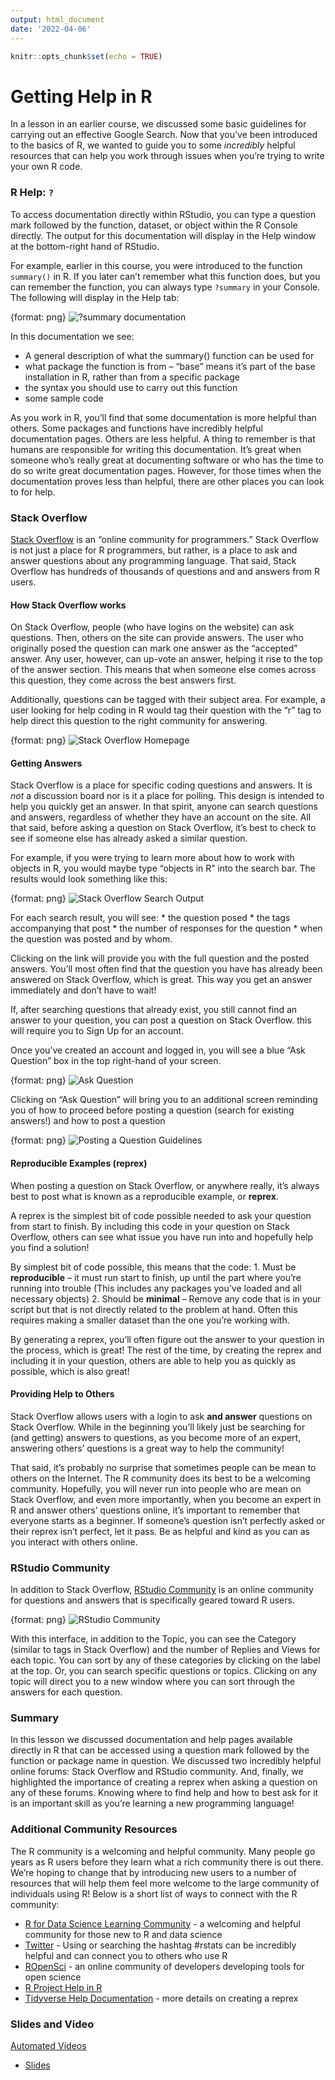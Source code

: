 ```yaml
---
output: html_document
date: '2022-04-06'
---
```


```r
knitr::opts_chunk$set(echo = TRUE)
```

# Getting Help in R

In a lesson in an earlier course, we discussed some basic guidelines for carrying out an effective Google Search. Now that you've been introduced to the basics of R, we wanted to guide you to some *incredibly* helpful resources that can help you work through issues when you're trying to write your own R code.

### R Help: `?`

To access documentation directly within RStudio, you can type a question mark followed by the function, dataset, or object within the R Console directly. The output for this documentation will display in the Help window at the bottom-right hand of RStudio.

For example, earlier in this course, you were introduced to the function `summary()` in R. If you later can't remember what this function does, but you can remember the function, you can always type `?summary` in your Console. The following will display in the Help tab:

{format: png}
![?summary documentation](https://docs.google.com/presentation/d/1xDXjuZZ8OifFKW3MzKhQL0kI5f3XcCfHn9oHgyhpyMk/export/png?id=1xDXjuZZ8OifFKW3MzKhQL0kI5f3XcCfHn9oHgyhpyMk&pageid=g37af3c0ac8_0_49)

In this documentation we see:

* A general description of what the summary() function can be used for
* what package the function is from -- "base" means it's part of the base installation in R, rather than from a specific package
* the syntax you should use to carry out this function
* some sample code


As you work in R, you'll find that some documentation is more helpful than others. Some packages and functions have incredibly helpful documentation pages. Others are less helpful. A thing to remember is that humans are responsible for writing this documentation. It's great when someone who's really great at documenting software or who has the time to do so write great documentation pages. However, for those times when the documentation proves less than helpful, there are other places you can look to for help.

### Stack Overflow

[Stack Overflow](stackoverflow.com) is an "online community for programmers." Stack Overflow is not just a place for R programmers, but rather, is a place to ask and answer questions about any programming language. That said, Stack Overflow has hundreds of thousands of questions and and answers from R users.

#### How Stack Overflow works

On Stack Overflow, people (who have logins on the website) can ask questions. Then, others on the site can provide answers. The user who originally posed the question can mark one answer as the "accepted" answer. Any user, however, can up-vote an answer, helping it rise to the top of the answer section. This means that when someone else comes across this question, they come across the best answers first.

Additionally, questions can be tagged with their subject area. For example, a user looking for help coding in R would tag their question with the "r" tag to help direct this question to the right community for answering.

{format: png}
![Stack Overflow Homepage](https://docs.google.com/presentation/d/1xDXjuZZ8OifFKW3MzKhQL0kI5f3XcCfHn9oHgyhpyMk/export/png?id=1xDXjuZZ8OifFKW3MzKhQL0kI5f3XcCfHn9oHgyhpyMk&pageid=g37af3c0ac8_0_81)

#### Getting Answers

Stack Overflow is a place for specific coding questions and answers. It is *not* a discussion board nor is it a place for polling. This design is intended to help you quickly get an answer. In that spirit, anyone can search questions and answers, regardless of whether they have an account on the site. All that said, before asking a question on Stack Overflow, it's best to check to see if someone else has already asked a similar question.

For example, if you were trying to learn more about how to work with objects in R, you would maybe type "objects in R" into the search bar. The results would look something like this:

{format: png}
![Stack Overflow Search Output](https://docs.google.com/presentation/d/1xDXjuZZ8OifFKW3MzKhQL0kI5f3XcCfHn9oHgyhpyMk/export/png?id=1xDXjuZZ8OifFKW3MzKhQL0kI5f3XcCfHn9oHgyhpyMk&pageid=g37af3c0ac8_0_85)

For each search result, you will see:
* the question posed
* the tags accompanying that post
* the number of responses for the question
* when the question was posted and by whom.

Clicking on the link will provide you with the full question and the posted answers. You'll most often find that the question you have has already been answered on Stack Overflow, which is great. This way you get an answer immediately and don't have to wait!

If, after searching questions that already exist, you still cannot find an answer to your question, you can post a question on Stack Overflow. this will require you to Sign Up for an account.

Once you've created an account and logged in, you will see a blue "Ask Question" box in the top right-hand of your screen.

{format: png}
![Ask Question](https://docs.google.com/presentation/d/1xDXjuZZ8OifFKW3MzKhQL0kI5f3XcCfHn9oHgyhpyMk/export/png?id=1xDXjuZZ8OifFKW3MzKhQL0kI5f3XcCfHn9oHgyhpyMk&pageid=g37af3c0ac8_0_91)

Clicking on "Ask Question" will bring you to an additional screen reminding you of how to proceed before posting a question (search for existing answers!) and how to post a question

{format: png}
![Posting a Question Guidelines](https://docs.google.com/presentation/d/1xDXjuZZ8OifFKW3MzKhQL0kI5f3XcCfHn9oHgyhpyMk/export/png?id=1xDXjuZZ8OifFKW3MzKhQL0kI5f3XcCfHn9oHgyhpyMk&pageid=g37af3c0ac8_0_105)

#### Reproducible Examples (reprex)

When posting a question on Stack Overflow, or anywhere really, it's always best to post what is known as a reproducible example, or **reprex**.

A reprex is the simplest bit of code possible needed to ask your question from start to finish. By including this code in your question on Stack Overflow, others can see what issue you have run into and hopefully help you find a solution!

By simplest bit of code possible, this means that the code:
1. Must be **reproducible** -- it must run start to finish, up until the part where you're running into trouble (This includes any packages you've loaded and all necessary objects)
2. Should be **minimal** -- Remove any code that is in your script but that is not directly related to the problem at hand. Often this requires making a smaller dataset than the one you're working with.

By generating a reprex, you'll often figure out the answer to your question in the process, which is great! The rest of the time, by creating the reprex and including it in your question, others are able to help you as quickly as possible, which is also great!

#### Providing Help to Others

Stack Overflow allows users with a login to ask **and answer** questions on Stack Overflow. While in the beginning you'll likely just be searching for (and getting) answers to questions, as you become more of an expert, answering others' questions is a great way to help the community!

That said, it's probably no surprise that sometimes people can be mean to others on the Internet. The R community does its best to be a welcoming community. Hopefully, you will never run into people who are mean on Stack Overflow, and even more importantly, when you become an expert in R and answer others' questions online, it's important to remember that everyone starts as a beginner. If someone's question isn't perfectly asked or their reprex isn't perfect, let it pass. Be as helpful and kind as you can as you interact with others online.

### RStudio Community

In addition to Stack Overflow, [RStudio Community](https://community.rstudio.com/) is an online community for questions and answers that is specifically geared toward R users.

{format: png}
![RStudio Community](https://docs.google.com/presentation/d/1xDXjuZZ8OifFKW3MzKhQL0kI5f3XcCfHn9oHgyhpyMk/export/png?id=1xDXjuZZ8OifFKW3MzKhQL0kI5f3XcCfHn9oHgyhpyMk&pageid=g37af3c0ac8_0_123)

With this interface, in addition to the Topic, you can see the Category (similar to tags in Stack Overflow) and the number of Replies and Views for each topic. You can sort by any of these categories by clicking on the label at the top. Or, you can search specific questions or topics. Clicking on any topic will direct you to a new window where you can sort through the answers for each question.

### Summary

In this lesson we discussed documentation and help pages available directly in R that can be accessed using a question mark followed by the function or package name in question. We discussed two incredibly helpful online forums: Stack Overflow and RStudio community. And, finally, we highlighted the importance of creating a reprex when asking a question on any of these forums. Knowing where to find help and how to best ask for it is an important skill as you're learning a new programming language!

### Additional Community Resources

The R community is a welcoming and helpful community. Many people go years as R users before they learn what a rich community there is out there. We're hoping to change that by introducing new users to a number of resources that will help them feel more welcome to the large community of individuals using R! Below is a short list of ways to connect with the R community:

* [R for Data Science Learning Community](https://medium.com/@kierisi/r4ds-the-next-iteration-d51e0a1b0b82) - a welcoming and helpful community for those new to R and data science
* [Twitter](https://twitter.com) - Using or searching the hashtag #rstats can be incredibly helpful and can connect you to others who use R
* [ROpenSci](https://ropensci.org/) - an online community of developers developing tools for open science
* [R Project Help in R](https://www.r-project.org/help.html)
* [Tidyverse Help Documentation](https://www.tidyverse.org/help/) - more details on creating a reprex

### Slides and Video

[Automated Videos](https://youtu.be/xOww087Vp9g)

* [Slides](https://docs.google.com/presentation/d/1xDXjuZZ8OifFKW3MzKhQL0kI5f3XcCfHn9oHgyhpyMk/edit?usp=sharing)
